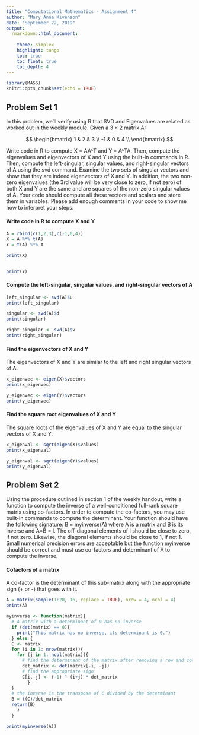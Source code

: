 ```yaml
---
title: "Computational Mathematics - Assignment 4"
author: "Mary Anna Kivenson"
date: "September 22, 2019"
output:
  rmarkdown::html_document:
    
    theme: simplex
    highlight: tango
    toc: true
    toc_float: true
    toc_depth: 4
---
```


```r
library(MASS)
knitr::opts_chunk$set(echo = TRUE)
```


## Problem Set 1

In this problem, we’ll verify using R that SVD and Eigenvalues are related as worked
out in the weekly module. Given a 3 × 2 matrix A:

$$
\begin{bmatrix} 
1 & 2 & 3 \\ 
-1 & 0 & 4 \\ 
\end{bmatrix}
$$

Write code in R to compute X = AA^T and Y = A^TA. Then, compute the eigenvalues
and eigenvectors of X and Y using the built-in commands in R.
Then, compute the left-singular, singular values, and right-singular vectors of A using
the svd command. Examine the two sets of singular vectors and show that they are indeed
eigenvectors of X and Y. In addition, the two non-zero eigenvalues (the 3rd value will
be very close to zero, if not zero) of both X and Y are the same and are squares of the
non-zero singular values of A. 
Your code should compute all these vectors and scalars and store them in variables.
Please add enough comments in your code to show me how to interpret your steps.


#### Write code in R to compute X and Y

```r
A = rbind(c(1,2,3),c(-1,0,4))
X = A %*% t(A)
Y = t(A) %*% A

print(X)


print(Y)
```

#### Compute the left-singular, singular values, and right-singular vectors of A

```r
left_singular <- svd(A)$u
print(left_singular)

singular <- svd(A)$d
print(singular)

right_singular <- svd(A)$v
print(right_singular)
```


#### Find the eigenvectors of X and Y

The eigenvectors of X and Y are similar to the left and right singular vectors of A. 

```r
x_eigenvec <- eigen(X)$vectors
print(x_eigenvec)

y_eigenvec <- eigen(Y)$vectors
print(y_eigenvec)
```


#### Find the square root eigenvalues of X and Y

The square roots of the eigenvalues of X and Y are equal to the singular vectors of X and Y.

```r
x_eigenval <- sqrt(eigen(X)$values)
print(x_eigenval)

y_eigenval <- sqrt(eigen(Y)$values)
print(y_eigenval)
```



## Problem Set 2

Using the procedure outlined in section 1 of the weekly handout, write a function to
compute the inverse of a well-conditioned full-rank square matrix using co-factors. In order
to compute the co-factors, you may use built-in commands to compute the determinant.
Your function should have the following signature:
B = myinverse(A) where A is a matrix and B is its inverse and A×B = I. The off-diagonal elements of I
should be close to zero, if not zero. Likewise, the diagonal elements should be close to 1, if
not 1. Small numerical precision errors are acceptable but the function myinverse should
be correct and must use co-factors and determinant of A to compute the inverse.



#### Cofactors of a matrix

A co-factor is the determinant of this sub-matrix along with the appropriate sign (+ or -) that goes with it.

```r
A = matrix(sample(1:20, 16, replace = TRUE), nrow = 4, ncol = 4)
print(A)

myinverse <- function(matrix){
  # A matrix with a determinant of 0 has no inverse
  if (det(matrix) == 0){
    print("This matrix has no inverse, its determinant is 0.")
  } else {
  C <- matrix
  for (i in 1: nrow(matrix)){
    for (j in 1: ncol(matrix)){
      # find the determinant of the matrix after removing a row and column
      det_matrix <- det(matrix[-i, -j])
      # find the appropriate sign
      C[i, j] <- (-1) ^ (i+j) * det_matrix
        }  
  }
  # the inverse is the transpose of C divided by the determinant
  B = t(C)/det_matrix
  return(B)
    }
  }

print(myinverse(A))
```

